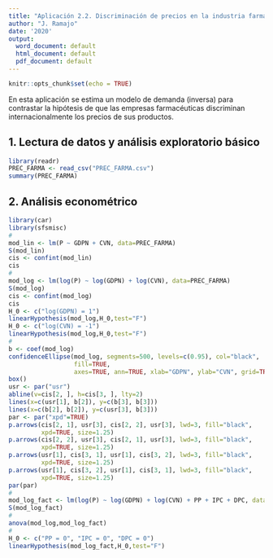 ```yaml
---
title: "Aplicación 2.2. Discriminación de precios en la industria farmacéutica"
author: "J. Ramajo"
date: '2020'
output:
  word_document: default
  html_document: default
  pdf_document: default
---
```


```r
knitr::opts_chunk$set(echo = TRUE)
```

En esta aplicación se estima un modelo de demanda (inversa) para contrastar la hipótesis de que las empresas farmacéuticas discriminan internacionalmente los precios de sus productos. 

## 1. Lectura de datos y análisis exploratorio básico

```r
library(readr)
PREC_FARMA <- read_csv("PREC_FARMA.csv")
summary(PREC_FARMA)
```

## 2. Análisis econométrico

```r
library(car)
library(sfsmisc)
#
mod_lin <- lm(P ~ GDPN + CVN, data=PREC_FARMA)
S(mod_lin)
cis <- confint(mod_lin)
cis
#
mod_log <- lm(log(P) ~ log(GDPN) + log(CVN), data=PREC_FARMA)
S(mod_log)
cis <- confint(mod_log)
cis
H_0 <- c("log(GDPN) = 1")
linearHypothesis(mod_log,H_0,test="F")
H_0 <- c("log(CVN) = -1")
linearHypothesis(mod_log,H_0,test="F")
#
b <- coef(mod_log)
confidenceEllipse(mod_log, segments=500, levels=c(0.95), col="black", 
                  fill=TRUE, 
                  axes=TRUE, ann=TRUE, xlab="GDPN", ylab="CVN", grid=TRUE)
box()
usr <- par("usr")
abline(v=cis[2, ], h=cis[3, ], lty=2)
lines(x=c(usr[1], b[2]), y=c(b[3], b[3]))
lines(x=c(b[2], b[2]), y=c(usr[3], b[3]))
par <- par("xpd"=TRUE)
p.arrows(cis[2, 1], usr[3], cis[2, 2], usr[3], lwd=3, fill="black", 
         xpd=TRUE, size=1.25)
p.arrows(cis[2, 2], usr[3], cis[2, 1], usr[3], lwd=3, fill="black", 
         xpd=TRUE, size=1.25)
p.arrows(usr[1], cis[3, 1], usr[1], cis[3, 2], lwd=3, fill="black", 
         xpd=TRUE, size=1.25)
p.arrows(usr[1], cis[3, 2], usr[1], cis[3, 1], lwd=3, fill="black", 
         xpd=TRUE, size=1.25)
par(par) 
#
mod_log_fact <- lm(log(P) ~ log(GDPN) + log(CVN) + PP + IPC + DPC, data=PREC_FARMA)
S(mod_log_fact)
#
anova(mod_log,mod_log_fact)
#
H_0 <- c("PP = 0", "IPC = 0", "DPC = 0")
linearHypothesis(mod_log_fact,H_0,test="F")
```
